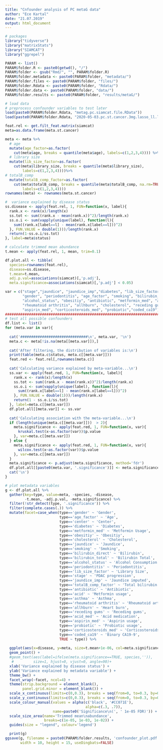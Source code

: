 ```yaml
---
title: "Cnfounder analysis of PC metaG data"
author: "Ece Kartal"
date: "21.07.2019"
output: html_document
---
```


```r
# packages
library("tidyverse")
library("matrixStats")
library("SIAMCAT")
library("ggrepel")

PARAM <- list()
PARAM$folder.R <- paste0(getwd(), "/")
PARAM$folder <- gsub("Rmd/", "", PARAM$folder.R)
PARAM$folder.metadata <- paste0(PARAM$folder, "metadata/")
PARAM$folder.files <- paste0(PARAM$folder, "files/")
PARAM$folder.Rdata <- paste0(PARAM$folder, "Rdata/")
PARAM$folder.data <- paste0(PARAM$folder, "data/")
PARAM$folder.results <- paste0(PARAM$folder, "results/metaG/")

# load data
# preprocess confounder variables to test later
load(paste0(PARAM$folder.Rdata, "metag.pc.siamcat.file.RData"))
load(paste0(PARAM$folder.Rdata, "2020-05-03.pc.st.cancer.3mg.lasso_ll.log.clr.prev0.siamcat.Rdata"))

feat.rel <- get.filt_feat.matrix(siamcat)
meta=as.data.frame(meta.st.cancer)

meta <- meta %>%
  # age
  mutate(age_factor=as.factor(
    cut(meta$age, breaks = quantile(meta$age), labels=c(1,2,3,4)))) %>%
  # library size
  mutate(lib_size_factor=as.factor(
    cut(meta$library_size, breaks = quantile(meta$library_size),
        labels=c(1,2,3,4))))%>%
# totalB_comp
  mutate(totalB_comp_factor=as.factor(
    cut(meta$totalB_comp, breaks = quantile(meta$totalB_comp, na.rm=TRUE),
        labels=c(1,2,3,4))))
rownames(meta) <- rownames(meta.st.cancer)
```

```r
#  variance explained by disease status
ss.disease <- apply(feat.rel, 1, FUN=function(x, label){
  rank.x <- rank(x)/length(x)
  ss.tot <- sum((rank.x - mean(rank.x))^2)/length(rank.x)
  ss.o.i <- sum(vapply(unique(label), function(l){
    sum((rank.x[label==l] - mean(rank.x[label==l]))^2)
  }, FUN.VALUE = double(1)))/length(rank.x)
  return(1-ss.o.i/ss.tot)
}, label=meta$status)

# calculate trimmed mean abundance
t.mean <- apply(feat.rel, 1, mean, trim=0.1)

df.plot.all <- tibble(
  species=rownames(feat.rel),
  disease=ss.disease,
  t.mean=t.mean,
  adj.p.val=associations(siamcat)[,'p.adj'],
  meta.significance=associations(siamcat)[,'p.adj'] < 0.05)

var = c("stage","jaundice", "jaundice_imp","diabetes", "lib_size_factor", "center", 
        "gender", "periodontitis", "age_factor", "smoking", "bilirubin_total", "totalB_comp_factor",
        "alcohol_status", "obesitiy", "antibiotic", "metformin_med", "asthma", "acid", 
        "rheumatoid arthritis", "allhburn", "cholesterol", "receding gums", "acid_med", 
        "aspirin_med", "corticosteroids_med", "probiotic","coded_ca19")  
###############################################################################
# test all possible confounders
df.list <- list()
for (meta.var in var){
  
  cat('###############################\n', meta.var, '\n')
  meta.c <- meta[!is.na(meta[[meta.var]]),]
  
  cat('After filtering, the distribution of variables is:\n')
  print(table(meta.c$status, meta.c[[meta.var]]))
  feat.red <- feat.rel[,rownames(meta.c)]
  
  cat('Calculating variance explained by meta-variable...\n')
  ss.var <- apply(feat.red, 1, FUN=function(x, label){
    rank.x <- rank(x)/length(x)
    ss.tot <- sum((rank.x - mean(rank.x))^2)/length(rank.x)
    ss.o.i <- sum(vapply(unique(label), function(l){
      sum((rank.x[label==l] - mean(rank.x[label==l]))^2)
    }, FUN.VALUE = double(1)))/length(rank.x)
    return(1 - ss.o.i/ss.tot)
  }, label=meta.c[[meta.var]])
  df.plot.all[[meta.var]] <- ss.var
  
  cat('Calculating association with the meta-variable...\n')
  if (length(unique(meta.c[[meta.var]]))  > 2){
    meta.significance <- apply(feat.red, 1, FUN=function(x, var){
      kruskal.test(x~as.factor(var))$p.value
    }, var=meta.c[[meta.var]])
  } else {
    meta.significance <- apply(feat.red, 1, FUN=function(x, var){
      wilcox.test(x~as.factor(var))$p.value
    }, var=meta.c[[meta.var]])
  }
  meta.significance <- p.adjust(meta.significance, method='fdr')
  df.plot.all[[paste0(meta.var, '.significance')]] <- meta.significance
  cat('\n')
}
```

```r
# plot metadata variables
g <- df.plot.all %>%
  gather(key=type, value=meta, -species, -disease,
         -t.mean, -adj.p.val, -meta.significance) %>%
  filter(!str_detect(type, '.significance')) %>%
  filter(complete.cases(.)) %>%
  mutate(facet=case_when(type=='gender' ~ 'Gender',
                         type=='age_factor' ~ 'Age',
                         type=='center' ~ 'Center',
                         type=='diabetes' ~ 'Diabetes',
                         type=='metformin_med' ~ 'Metformin Usage',
                         type=='obesitiy' ~ 'Obesitiy',
                         type=='cholesterol' ~ 'Cholesterol',
                         type=='jaundice' ~ 'Jaundice',
                         type=='smoking' ~ 'Smoking',
                         type=='bilirubin_direct' ~ 'Bilirubin',
                         type=='bilirubin_total' ~ 'Bilirubin Total',
                         type=='alcohol_status' ~ 'Alcohol Consumption',
                         type=='periodontitis' ~ 'Periodontitis',
                         type=='lib_size_factor' ~ 'Library Size',
                         type=='stage' ~ 'PDAC progression',
                         type=='jaundice_imp' ~ 'Jaundice imputed',
                         type=='totalB_comp_factor' ~ 'Total bilirubin factor',
                         type=='antibiotic' ~ 'Antibiotic',
                         type=='acid' ~ 'Metformin usage',
                         type=='asthma' ~ 'Asthma',
                         type=='rheumatoid arthritis' ~ 'Rheumatoid arthritis',
                         type=='allhburn' ~ 'Heart burn',
                         type=='receding gums' ~ 'Receding gums',   
                         type=='acid_med' ~ 'Acid medication',   
                         type=='aspirin_med' ~ 'Aspirin usage',
                         type=='probiotic' ~ 'Probiotic usage',   
                         type=='corticosteroids_med' ~ 'Corticosteroids usage',
                         type=='coded_ca19' ~ 'Binary CA19-9',
                         TRUE ~ type)) %>%
  
  ggplot(aes(x=disease, y=meta, size=t.mean+1e-06, col=meta.significance)) +
  geom_point() +
  #geom_text(aes(label=ifelse(meta.significance==TRUE, species,'')),
   #         size=1, hjust=0, vjust=0, angle=90)+
  xlab('Variance explained by disease status') +
  ylab('Variance explained by metadata variable') +
  theme_bw() +
  facet_wrap(~facet, ncol=4) +
  theme(strip.background = element_blank(),
        panel.grid.minor = element_blank()) +
  scale_x_continuous(limits=c(0,0.3), breaks = seq(from=0, to=0.3, by=0.1)) + 
  scale_y_continuous(limits=c(0,0.3), breaks = seq(from=0, to=0.3, by=0.1)) +
  scale_colour_manual(values = alpha(c('black', '#CC071E'),
                                     alpha=c(.3, .7)),
                      name=paste0('Significance\n(', ' 1e-05 FDR)')) +
  scale_size_area(name='Trimmed mean\nabundance',
                  breaks=c(1e-05, 1e-03, 1e-02)) +
  guides(size = "legend", colour='legend')

  print(g)
ggsave(g, filename = paste0(PARAM$folder.results, 'confounder_plot.pdf'),
       width = 10, height = 15, useDingbats=FALSE)
```
